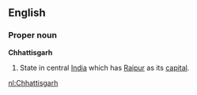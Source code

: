==English==
===Proper noun===
'''Chhattisgarh'''
#State in central [[India]] which has [[Raipur]] as its [[capital]].

[[nl:Chhattisgarh]]